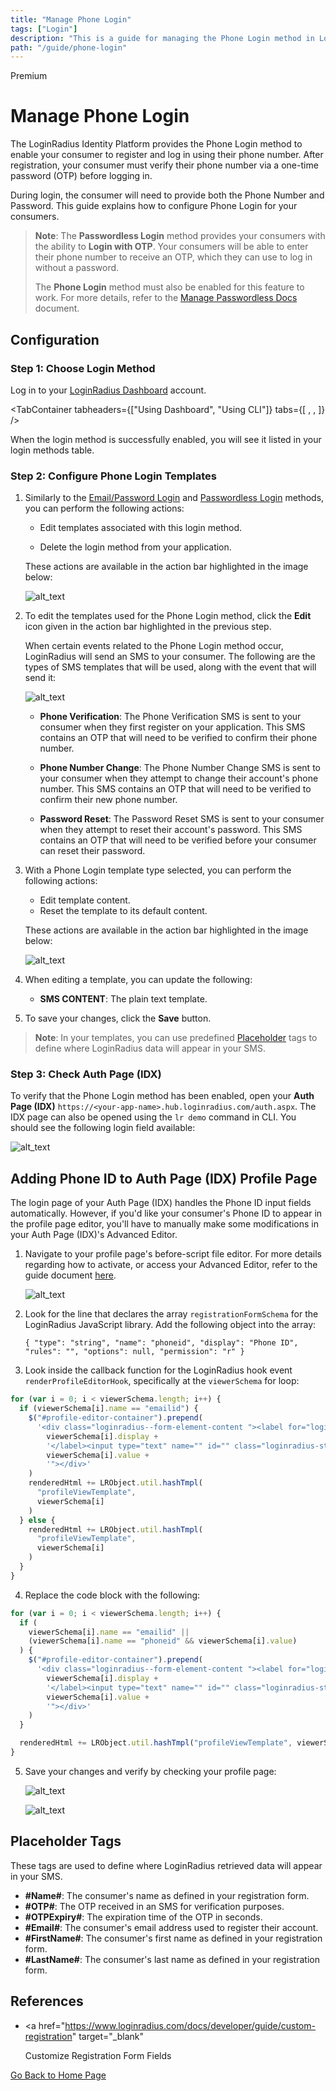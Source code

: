 ```yaml
---
title: "Manage Phone Login"
tags: ["Login"]
description: "This is a guide for managing the Phone Login method in LoginRadius."
path: "/guide/phone-login"
---
```


<span class="devloper-premium plan-tag">Premium</span>

# Manage Phone Login

The LoginRadius Identity Platform provides the Phone Login method to enable your consumer to register and log in using their phone number. After registration, your consumer must verify their phone number via a one-time password (OTP) before logging in.

During login, the consumer will need to provide both the Phone Number and Password. This guide explains how to configure Phone Login for your consumers.

> **Note**: The **Passwordless Login** method provides your consumers with the ability to **Login with OTP**. Your consumers will be able to enter their phone number to receive an OTP, which they can use to log in without a password.
>
> The **Phone Login** method must also be enabled for this feature to work. For more details, refer to the <a href="https://www.loginradius.com/docs/developer/guide/passwordless-login" target="_blank">Manage Passwordless Docs</a> document.

## Configuration

### Step 1: Choose Login Method

Log in to your <a href="https://dashboard.loginradius.com/dashboard" target="_blank">LoginRadius Dashboard</a> account.


<TabContainer
  tabheaders={["Using Dashboard", "Using CLI"]}
  tabs={[
    <Tab>
      <PhoneDash />
    </Tab>,
    <Tab>
      <PhoneCLI />
    </Tab>,
  ]}
/>

When the login method is successfully enabled, you will see it listed in your login methods table.

### Step 2: Configure Phone Login Templates

1. Similarly to the <a href="https://www.loginradius.com/docs/developer/guide/emailpassword-login" target="_blank">Email/Password Login</a> and <a href="https://www.loginradius.com/docs/developer/guide/passwordless-login" target="_blank">Passwordless Login</a> methods, you can perform the following actions:

   - Edit templates associated with this login method.

   - Delete the login method from your application.

   These actions are available in the action bar highlighted in the image below:

   ![alt_text](images/phone-method-actions-pricing1.png "image_tooltip")

2. To edit the templates used for the Phone Login method, click the **Edit** icon given in the action bar highlighted in the previous step.

   When certain events related to the Phone Login method occur, LoginRadius will send an SMS to your consumer. The following are the types of SMS templates that will be used, along with the event that will send it:

   ![alt_text](images/phone-templates1.png "image_tooltip")

   - **Phone Verification**: The Phone Verification SMS is sent to your consumer when they first register on your application. This SMS contains an OTP that will need to be verified to confirm their phone number.

   - **Phone Number Change**: The Phone Number Change SMS is sent to your consumer when they attempt to change their account's phone number. This SMS contains an OTP that will need to be verified to confirm their new phone number.

   - **Password Reset**: The Password Reset SMS is sent to your consumer when they attempt to reset their account's password. This SMS contains an OTP that will need to be verified before your consumer can reset their password.

3. With a Phone Login template type selected, you can perform the following actions:

   - Edit template content.
   - Reset the template to its default content.

   These actions are available in the action bar highlighted in the image below:

   ![alt_text](images/phone-template-edit1.png "image_tooltip")

4. When editing a template, you can update the following:

   - **SMS CONTENT**: The plain text template.

5. To save your changes, click the **Save** button.

> **Note**: In your templates, you can use predefined [Placeholder](#placeholder-tags) tags to define where LoginRadius data will appear in your SMS.

### Step 3: Check Auth Page (IDX)

To verify that the Phone Login method has been enabled, open your **Auth Page (IDX)** `https://<your-app-name>.hub.loginradius.com/auth.aspx`. The IDX page can also be opened using the `lr demo` command in CLI. You should see the following login field available:

![alt_text](../../assets/blog-common/idx-phone-login.png "image_tooltip")

## Adding Phone ID to Auth Page (IDX) Profile Page

The login page of your Auth Page (IDX) handles the Phone ID input fields automatically. However, if you'd like your consumer's Phone ID to appear in the profile page editor, you'll have to manually make some modifications in your Auth Page (IDX)'s Advanced Editor.

1. Navigate to your profile page's before-script file editor. For more details regarding how to activate, or access your Advanced Editor, refer to the guide document <a href="https://www.loginradius.com/docs/developer/guide/auth-page-advanced-editor" target="_blank">here</a>.

   ![alt_text](images/before-script-editor.png "image_tooltip")

2. Look for the line that declares the array `registrationFormSchema` for the LoginRadius JavaScript library. Add the following object into the array:

   `{ "type": "string", "name": "phoneid", "display": "Phone ID", "rules": "", "options": null, "permission": "r" }`

3. Look inside the callback function for the LoginRadius hook event `renderProfileEditorHook`, specifically at the `viewerSchema` for loop:

```javascript
for (var i = 0; i < viewerSchema.length; i++) {
  if (viewerSchema[i].name == "emailid") {
    $("#profile-editor-container").prepend(
      '<div class="loginradius--form-element-content "><label for="loginradius-profileeditor">' +
        viewerSchema[i].display +
        '</label><input type="text" name="" id="" class="loginradius-string" disabled value="' +
        viewerSchema[i].value +
        '"></div>'
    )
    renderedHtml += LRObject.util.hashTmpl(
      "profileViewTemplate",
      viewerSchema[i]
    )
  } else {
    renderedHtml += LRObject.util.hashTmpl(
      "profileViewTemplate",
      viewerSchema[i]
    )
  }
}
```

4. Replace the code block with the following:

```javascript
for (var i = 0; i < viewerSchema.length; i++) {
  if (
    viewerSchema[i].name == "emailid" ||
    (viewerSchema[i].name == "phoneid" && viewerSchema[i].value)
  ) {
    $("#profile-editor-container").prepend(
      '<div class="loginradius--form-element-content "><label for="loginradius-profileeditor">' +
        viewerSchema[i].display +
        '</label><input type="text" name="" id="" class="loginradius-string" disabled value="' +
        viewerSchema[i].value +
        '"></div>'
    )
  }

  renderedHtml += LRObject.util.hashTmpl("profileViewTemplate", viewerSchema[i])
}
```

5. Save your changes and verify by checking your profile page:

   ![alt_text](images/profile-phoneid.png "image_tooltip")

   ![alt_text](images/profile-editor-phoneid.png "image_tooltip")

## Placeholder Tags

These tags are used to define where LoginRadius retrieved data will appear in your SMS.

- **#Name#**: The consumer's name as defined in your registration form.
- **#OTP#**: The OTP received in an SMS for verification purposes.
- **#OTPExpiry#**: The expiration time of the OTP in seconds.
- **#Email#**: The consumer's email address used to register their account.
- **#FirstName#**: The consumer's first name as defined in your registration form.
- **#LastName#**: The consumer's last name as defined in your registration form.

## References

- <a
    href="https://www.loginradius.com/docs/developer/guide/custom-registration"
    target="_blank"
  >
    Customize Registration Form Fields
  </a>

[Go Back to Home Page](/)
